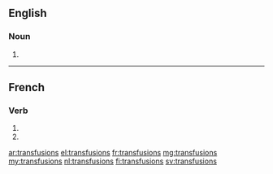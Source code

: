 {{also|transfusións}}
==English==

===Noun===
{{head|en|plural}}

# {{plural of|transfusion|lang=en}}

----

==French==

===Verb===
{{fr-verb-form}}

# {{conjugation of|transfuser||1|p|imperf|ind|lang=fr}}
# {{conjugation of|transfuser||1|p|pres|sub|lang=fr}}

[[ar:transfusions]]
[[el:transfusions]]
[[fr:transfusions]]
[[mg:transfusions]]
[[my:transfusions]]
[[nl:transfusions]]
[[fi:transfusions]]
[[sv:transfusions]]